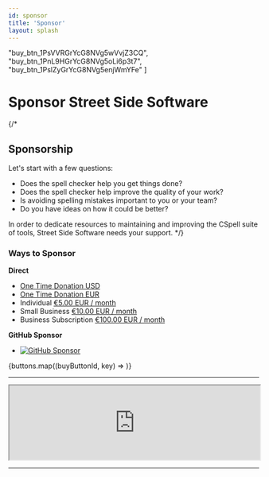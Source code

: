 ```yaml
---
id: sponsor
title: 'Sponsor'
layout: splash
---
```



<head>
    <script async src="https://js.stripe.com/v3/buy-button.js"></script>
</head>

"buy_btn_1PsVVRGrYcG8NVg5wVvjZ3CQ",
"buy_btn_1PnL9HGrYcG8NVg5oLi6p3t7",
"buy_btn_1PslZyGrYcG8NVg5enjWmYFe"
]

# Sponsor Street Side Software

{/*

## Sponsorship

Let's start with a few questions:

-   Does the spell checker help you get things done?
-   Does the spell checker help improve the quality of your work?
-   Is avoiding spelling mistakes important to you or your team?
-   Do you have ideas on how it could be better?

In order to dedicate resources to maintaining and improving the CSpell suite of tools, Street Side Software needs your support.
*/}

### Ways to Sponsor

**Direct**

-   [One Time Donation USD](https://donate.stripe.com/cN201Z4Nn9mi4Ao8wA)
-   [One Time Donation EUR](https://donate.stripe.com/aEUaGDcfP6a6c2Q9AB)
-   Individual [€5.00 EUR / month](https://buy.stripe.com/3cs5mj6Vvcyu3wk9AD)
-   Small Business [€10.00 EUR / month](https://buy.stripe.com/28ocOLenXdCy1oc6oo)
-   Business Subscription [€100.00 EUR / month](https://buy.stripe.com/8wM01Z0x7cyu5Es9AC)

**GitHub Sponsor**

-   [![GitHub Sponsor](https://img.shields.io/badge/-black?style=social&logo=githubsponsors&label=GitHub%20Sponsor%3A%20Street%20Side%20Software)](https://github.com/sponsors/streetsidesoftware)

{buttons.map((buyButtonId, key) => <StripeBuyButton key={key} buyButtonId={buyButtonId} />)}

---

<iframe
    src="https://github.com/sponsors/streetsidesoftware/card"
    title="Sponsor streetsidesoftware"
    width="100%"
    style={{ border: 0 }}
></iframe>

---
